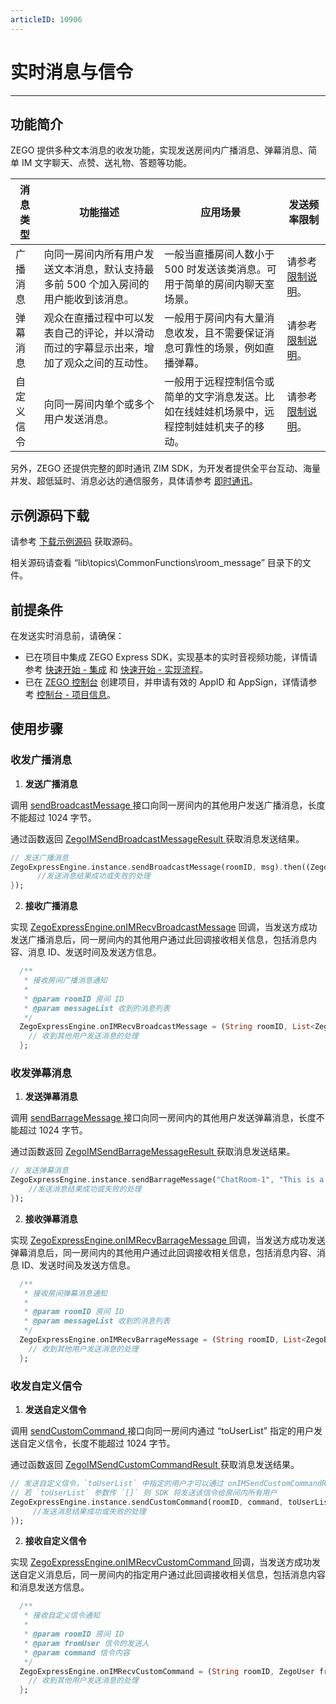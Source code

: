 ```yaml
---
articleID: 10906
---
```

# 实时消息与信令

- - -

## 功能简介


ZEGO 提供多种文本消息的收发功能，实现发送房间内广播消息、弹幕消息、简单 IM 文字聊天、点赞、送礼物、答题等功能。


| 消息类型 | 功能描述 | 应用场景 | 发送频率限制 |
|-------|--------|--------|--------|
| 广播消息 | 向同一房间内所有用户发送文本消息，默认支持最多前 500 个加入房间的用户能收到该消息。 | 一般当直播房间人数小于 500 时发送该类消息。可用于简单的房间内聊天室场景。 | 请参考 [限制说明](!ExpressVideoSDK-OverView/Restrictions)。 |
| 弹幕消息 | 观众在直播过程中可以发表自己的评论，并以滑动而过的字幕显示出来，增加了观众之间的互动性。 | 一般用于房间内有大量消息收发，且不需要保证消息可靠性的场景，例如直播弹幕。 | 请参考 [限制说明](!ExpressVideoSDK-OverView/Restrictions)。|
| 自定义信令 | 向同一房间内单个或多个用户发送消息。 | 一般用于远程控制信令或简单的文字消息发送。比如在线娃娃机场景中，远程控制娃娃机夹子的移动。 | 请参考 [限制说明](!ExpressVideoSDK-OverView/Restrictions)。 

另外，ZEGO 还提供完整的即时通讯 ZIM SDK，为开发者提供全平台互动、海量并发、超低延时、消息必达的通信服务，具体请参考 [即时通讯](!IM-Introduction/Overview)。



## 示例源码下载

请参考 [下载示例源码](!DownloadDemo/DownloadDemo) 获取源码。

相关源码请查看 “lib\topics\CommonFunctions\room_message” 目录下的文件。

## 前提条件

在发送实时消息前，请确保：

- 已在项目中集成 ZEGO Express SDK，实现基本的实时音视频功能，详情请参考 [快速开始 - 集成](!Integration/SDK_Integration) 和 [快速开始 - 实现流程](!Integration/Solution_Implementation)。
- 已在 [ZEGO 控制台](https://console.zego.im) 创建项目，并申请有效的 AppID 和 AppSign，详情请参考 [控制台 - 项目信息](https://doc-zh.zego.im/article/12107)。

## 使用步骤

### 收发广播消息

1. **发送广播消息**

  调用 [sendBroadcastMessage ](https://doc-zh.zego.im/unique-api/express-video-sdkhttps://doc-zh.zego.im/article/dart_flutter/zego_express_engine/ZegoExpressEngineIM/sendBroadcastMessage.html) 接口向同一房间内的其他用户发送广播消息，长度不能超过 1024 字节。

  通过函数返回 [ZegoIMSendBroadcastMessageResult ](https://doc-zh.zego.im/unique-api/express-video-sdkhttps://doc-zh.zego.im/article/dart_flutter/zego_express_engine/ZegoIMSendBroadcastMessageResult-class.html) 获取消息发送结果。

  ```dart
  // 发送广播消息
  ZegoExpressEngine.instance.sendBroadcastMessage(roomID, msg).then((ZegoIMSendBroadcastMessageResult result) {
        //发送消息结果成功或失败的处理
  });
  ```

2. **接收广播消息**

  实现 [ZegoExpressEngine.onIMRecvBroadcastMessage](https://doc-zh.zego.im/unique-api/express-video-sdkhttps://doc-zh.zego.im/article/dart_flutter/zego_express_engine/ZegoExpressEngine/onIMRecvBroadcastMessage.html) 回调，当发送方成功发送广播消息后，同一房间内的其他用户通过此回调接收相关信息，包括消息内容、消息 ID、发送时间及发送方信息。

  ```dart
    /**
     * 接收房间广播消息通知
     *
     * @param roomID 房间 ID
     * @param messageList 收到的消息列表
     */
    ZegoExpressEngine.onIMRecvBroadcastMessage = (String roomID, List<ZegoBroadcastMessageInfo> messageList) {
      // 收到其他用户发送消息的处理
    };
  ```

### 收发弹幕消息

1. **发送弹幕消息**

  调用 [sendBarrageMessage ](https://doc-zh.zego.im/unique-api/express-video-sdkhttps://doc-zh.zego.im/article/dart_flutter/zego_express_engine/ZegoExpressEngineIM/sendBarrageMessage.html) 接口向同一房间内的其他用户发送弹幕消息，长度不能超过 1024 字节。

  通过函数返回 [ZegoIMSendBarrageMessageResult ](https://doc-zh.zego.im/unique-api/express-video-sdkhttps://doc-zh.zego.im/article/dart_flutter/zego_express_engine/ZegoIMSendBarrageMessageResult-class.html) 获取消息发送结果。

  ```dart
  // 发送弹幕消息
  ZegoExpressEngine.instance.sendBarrageMessage("ChatRoom-1", "This is a barrage message").then((ZegoIMSendBarrageMessageResult result){
      //发送消息结果成功或失败的处理
  });
  ```

2. **接收弹幕消息**

  实现 [ZegoExpressEngine.onIMRecvBarrageMessage ](https://doc-zh.zego.im/unique-api/express-video-sdkhttps://doc-zh.zego.im/article/dart_flutter/zego_express_engine/ZegoExpressEngine/onIMRecvBarrageMessage.html) 回调，当发送方成功发送弹幕消息后，同一房间内的其他用户通过此回调接收相关信息，包括消息内容、消息 ID、发送时间及发送方信息。

  ```dart
    /**
     * 接收房间弹幕消息通知
     *
     * @param roomID 房间 ID
     * @param messageList 收到的消息列表
     */
    ZegoExpressEngine.onIMRecvBarrageMessage = (String roomID, List<ZegoBarrageMessageInfo> messageList) {
      // 收到其他用户发送消息的处理
    }; 
  ``` 

### 收发自定义信令

1. **发送自定义信令**

  调用 [sendCustomCommand ](https://doc-zh.zego.im/unique-api/express-video-sdkhttps://doc-zh.zego.im/article/dart_flutter/zego_express_engine/ZegoExpressEngineIM/sendCustomCommand.html) 接口向同一房间内通过 “toUserList” 指定的用户发送自定义信令，长度不能超过 1024 字节。

  通过函数返回 [ZegoIMSendCustomCommandResult ](https://doc-zh.zego.im/unique-api/express-video-sdkhttps://doc-zh.zego.im/article/dart_flutter/zego_express_engine/ZegoIMSendCustomCommandResult-class.html) 获取消息发送结果。

  ```dart
  // 发送自定义信令，`toUserList` 中指定的用户才可以通过 onIMSendCustomCommandResult 收到此信令
  // 若 `toUserList` 参数传 `[]` 则 SDK 将发送该信令给房间内所有用户
  ZegoExpressEngine.instance.sendCustomCommand(roomID, command, toUserList).then((ZegoIMSendCustomCommandResult result) {
       //发送消息结果成功或失败的处理
  });
  ```

2. **接收自定义信令**

  实现 [ZegoExpressEngine.onIMRecvCustomCommand ](https://doc-zh.zego.im/unique-api/express-video-sdkhttps://doc-zh.zego.im/article/dart_flutter/zego_express_engine/ZegoExpressEngine/onIMRecvCustomCommand.html) 回调，当发送方成功发送自定义消息后，同一房间内的指定用户通过此回调接收相关信息，包括消息内容和消息发送方信息。

  ```dart
    /**
     * 接收自定义信令通知
     *
     * @param roomID 房间 ID
     * @param fromUser 信令的发送人
     * @param command 信令内容
     */
    ZegoExpressEngine.onIMRecvCustomCommand = (String roomID, ZegoUser fromUser, String command) {
      // 收到其他用户发送消息的处理
    };
  ```

